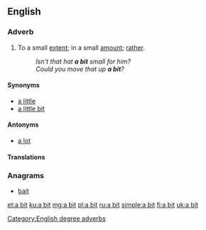 {{also|bit}}
==English==

===Adverb===
{{en-adv|head=[[a]] [[bit]]|-}}

# To a small [[extent]]; in a small [[amount]]; [[rather]].
#: ''Isn't that hat '''a bit''' small for him?''
#: ''Could you move that up '''a bit'''?''

====Synonyms====
* [[a little]]
* [[a little bit]]

====Antonyms====
* [[a lot]]

====Translations====
{{trans-see|a little}}

===Anagrams===
* [[bait#English|bait]]

[[Category:English degree adverbs]]

[[et:a bit]]
[[ku:a bit]]
[[mg:a bit]]
[[pl:a bit]]
[[ru:a bit]]
[[simple:a bit]]
[[fi:a bit]]
[[uk:a bit]]